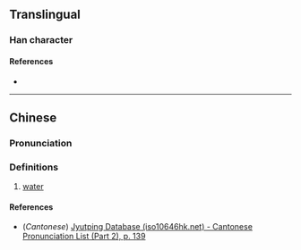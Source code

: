 {{character info/new}}
==Translingual==

===Han character===
{{Han char|rn=85|rad=水|as=07|sn=10|four=35127|canj=ELWS|ids=⿰氵甹}}

====References====
* {{Han ref|kx=0626.020|dkj=17520|hdz=31624.020|uh=6D84|ud=28036|bh=D263|bd=53859}}

----

==Chinese==
{{zh-forms}}

===Pronunciation===
{{zh-pron
|m=pīng
|c=ping1
|mc=
|oc=
|ma=
|cat=n
}}

===Definitions===
{{zh-hanzi}}

# [[water]]

====References====
* (''Cantonese'') [http://www.iso10646hk.net/jp/document/download.jsp Jyutping Database (iso10646hk.net) - Cantonese Pronunciation List (Part 2), p. 139]
